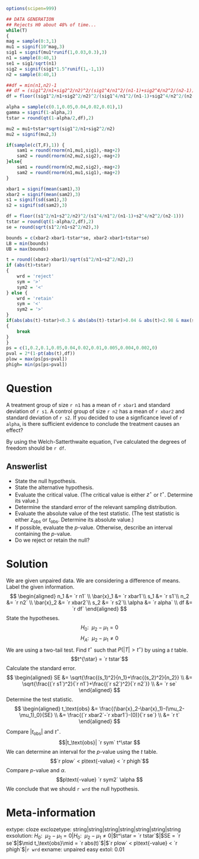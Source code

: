 ```r
options(scipen=999)

## DATA GENERATION
## Rejects H0 about 48% of time...
while(T)
{
mag = sample(0:3,1)
mu1 = signif(10^mag,3)
sig1 = signif(mu1*runif(1,0.03,0.3),3)
n1 = sample(8:40,1)
se1 = sig1/sqrt(n1)
sig2 = signif(sig1*1.5^runif(1,-1,1))
n2 = sample(8:40,1)

##df = min(n1,n2)-1
## df = (sig1^2/n1+sig2^2/n2)^2/(sig1^4/n1^2/(n1-1)+sig2^4/n2^2/(n2-1))
df = floor((sig1^2/n1+sig2^2/n2)^2/(sig1^4/n1^2/(n1-1)+sig2^4/n2^2/(n2-1)))

alpha = sample(c(0.1,0.05,0.04,0.02,0.01),1)
gamma = signif(1-alpha,2)
tstar = round(qt(1-alpha/2,df),2)

mu2 = mu1+tstar*sqrt(sig1^2/n1+sig2^2/n2)
mu2 = signif(mu2,3)

if(sample(c(T,F),1)) {
    sam1 = round(rnorm(n1,mu1,sig1),-mag+2)
    sam2 = round(rnorm(n2,mu2,sig2),-mag+2)
}else{
    sam1 = round(rnorm(n2,mu2,sig2),-mag+2)
    sam2 = round(rnorm(n1,mu1,sig1),-mag+2)
}

xbar1 = signif(mean(sam1),3)
xbar2 = signif(mean(sam2),3)
s1 = signif(sd(sam1),3)
s2 = signif(sd(sam2),3)

df = floor((s1^2/n1+s2^2/n2)^2/(s1^4/n1^2/(n1-1)+s2^4/n2^2/(n2-1)))
tstar = round(qt(1-alpha/2,df),2)
se = round(sqrt(s1^2/n1+s2^2/n2),3)

bounds = c(xbar2-xbar1-tstar*se, xbar2-xbar1+tstar*se)
LB = min(bounds)
UB = max(bounds) 

t = round((xbar2-xbar1)/sqrt(s1^2/n1+s2^2/n2),2)
if (abs(t)>tstar)
{
    wrd = 'reject'
    sym = '>'
    sym2 = '<'
} else {
    wrd = 'retain'
    sym = '<'
    sym2 = '>'
}
if(abs(abs(t)-tstar)<0.3 & abs(abs(t)-tstar)>0.04 & abs(t)<2.98 & max(s1,s2)/min(s1,s2)<1.5)
{
    break
}
}
ps = c(1,0.2,0.1,0.05,0.04,0.02,0.01,0.005,0.004,0.002,0)
pval = 2*(1-pt(abs(t),df))
plow = max(ps[ps<pval])
phigh= min(ps[ps>pval]) 
```

Question
========

A treatment group of size `r n1` has a mean of `r xbar1` and standard deviation of `r s1`. A control group of size `r n2` has a mean of `r xbar2` and standard deviation of `r s2`. If you decided to use a signficance level of `r alpha`, is there sufficient evidence to conclude the treatment causes an effect?

By using the Welch-Satterthwaite equation, I've calculated the degrees of freedom should be `r df`.


Answerlist
----------

* State the null hypothesis.
* State the alternative hypothesis.
* Evaluate the critical value. (The critical value is either $z^\star$ or $t^\star$. Determine its value.)
* Determine the standard error of the relevant sampling distribution.
* Evaluate the absolute value of the test statistic. (The test statistic is either $z_\text{obs}$ or $t_\text{obs}$. Determine its absolute value.)
* If possible, evaluate the $p$-value. Otherwise, describe an interval containing the $p$-value.
* Do we reject or retain the null?



Solution
========

We are given unpaired data. We are considering a difference of means. Label the given information.
$$
\begin{aligned}
n_1 &= `r n1` \\
\bar{x}_1 &= `r xbar1`\\
s_1 &= `r s1`\\
n_2 &= `r n2` \\
\bar{x}_2 &= `r xbar2`\\
s_2 &= `r s2`\\
\alpha &= `r alpha` \\
df &= `r df`
\end{aligned}
$$
State the hypotheses.
$$H_0:~~\mu_2-\mu_1 = 0$$
$$H_A:~~\mu_2-\mu_1 \ne 0$$
We are using a two-tail test. Find $t^{\star}$ such that $P(|T|>t^{\star})$ by using a $t$ table.
$$t^{\star} = `r tstar`$$
Calculate the standard error.
$$
\begin{aligned}
SE &= \sqrt{\frac{(s_1)^2}{n_1}+\frac{(s_2)^2}{n_2}} \\
&= \sqrt{\frac{(`r s1`)^2}{`r n1`}+\frac{(`r s2`)^2}{`r n2`}} \\
&= `r se`
\end{aligned}
$$
Determine the test statistic.
$$
\begin{aligned}
t_\text{obs} &= \frac{(\bar{x}_2-\bar{x}_1)-(\mu_2-\mu_1)_0}{SE} \\
&= \frac{(`r xbar2`-`r xbar1`)-(0)}{`r se`} \\
&= `r t`
\end{aligned}
$$
Compare $|t_\text{obs}|$ and $t^\star$.
$$|t_\text{obs}| `r sym` t^\star $$
We can determine an interval for the $p$-value using the $t$ table.
$$`r plow` < p\text{-value} < `r phigh`$$
Compare $p$-value and $\alpha$.
$$p\text{-value} `r sym2` \alpha $$
We conclude that we should `r wrd` the null hypothesis.

<!---
Answerlist
----------
* $H_0: ~~\mu_2-\mu_1=0$
* $H_\text{A}:~~ \mu_2-\mu_1\ne 0$
* $t^\star = `r tstar`$
* $SE = `r se`$
* $|t_\text{obs}| = `r abs(t)`$
* $`r plow` < p\text{-value} < `r phigh`$
* `r wrd` the null
--->


Meta-information
============
extype: cloze
exclozetype: string|string|string|string|string|string|string
exsolution: $H_0:~~\mu_2-\mu_1 = 0$|$H_0:~~\mu_2-\mu_1 \ne 0$|$t^\star = `r tstar`$|$SE = `r se`$|$\mid t_\text{obs}\mid = `r abs(t)`$|$`r plow` < p\text{-value} < `r phigh`$|`r wrd`
exname: unpaired easy
extol: 0.01
